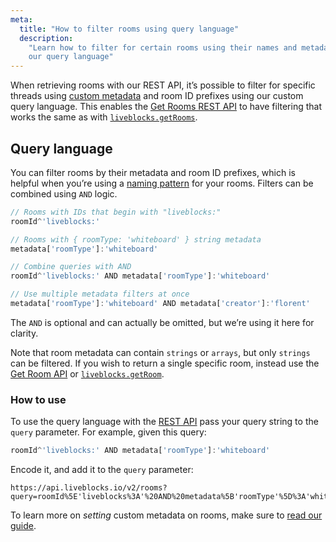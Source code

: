 ```yaml
---
meta:
  title: "How to filter rooms using query language"
  description:
    "Learn how to filter for certain rooms using their names and metadata with
    our query language"
---
```


When retrieving rooms with our REST API, it’s possible to filter for specific
threads using [custom metadata](/docs/ready-made-features/comments/metadata) and
room ID prefixes using our custom query language. This enables the
[Get Rooms REST API](/docs/api-reference/rest-api-endpoints#get-rooms) to have
filtering that works the same as with
[`liveblocks.getRooms`](/docs/api-reference/liveblocks-node#get-rooms).

## Query language

You can filter rooms by their metadata and room ID prefixes, which is helpful
when you’re using a
[naming pattern](/docs/authentication/access-token#Naming-pattern) for your
rooms. Filters can be combined using `AND` logic.

```js
// Rooms with IDs that begin with "liveblocks:"
roomId^'liveblocks:'

// Rooms with { roomType: 'whiteboard' } string metadata
metadata['roomType']:'whiteboard'

// Combine queries with AND
roomId^'liveblocks:' AND metadata['roomType']:'whiteboard'

// Use multiple metadata filters at once
metadata['roomType']:'whiteboard' AND metadata['creator']:'florent'
```

<Banner>

The `AND` is optional and can actually be omitted, but we’re using it here for
clarity.

</Banner>

Note that room metadata can contain `strings` or `arrays`, but only `strings`
can be filtered. If you wish to return a single specific room, instead use the
[Get Room API](/docs/api-reference/rest-api-endpoints#get-rooms-roomId) or
[`liveblocks.getRoom`](/docs/api-reference/liveblocks-node#get-rooms-roomId).

### How to use

To use the query language with the
[REST API](/docs/api-reference/rest-api-endpoints#get-rooms) pass your query
string to the `query` parameter. For example, given this query:

```js
roomId^'liveblocks:' AND metadata['roomType']:'whiteboard'
```

Encode it, and add it to the `query` parameter:

```
https://api.liveblocks.io/v2/rooms?query=roomId%5E'liveblocks%3A'%20AND%20metadata%5B'roomType'%5D%3A'whiteboard'
```

To learn more on _setting_ custom metadata on rooms, make sure to
[read our guide](/docs/rooms/metadata).
